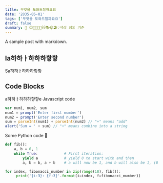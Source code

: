 ```yaml
---
title: 무엇을 도와드릴까요요
date: '2035-05-01'
tags: ['무엇을 도와드릴까요요']
draft: false
summary: 🎯 😊🎉🚀🌟🍕🐱📚🎧🏖️💡색상 정의 기준
---
```


A sample post with markdown.

## Ia하하ㅏ하하하핳핳

Sa하하ㅏ하하하핳핳

## Code Blocks
a하하ㅏ하하하핳핳e Javascript code

```javascript
var num1, num2, sum
num1 = prompt('Enter first number')
num2 = prompt('Enter second number')
sum = parseInt(num1) + parseInt(num2) // "+" means "add"
alert('Sum = ' + sum) // "+" means combine into a string
```

Some Python code 🐍

```python
def fib():
    a, b = 0, 1
    while True:            # First iteration:
        yield a            # yield 0 to start with and then
        a, b = b, a + b    # a will now be 1, and b will also be 1, (0 + 1)

for index, fibonacci_number in zip(range(10), fib()):
     print('{i:3}: {f:3}'.format(i=index, f=fibonacci_number))
```
